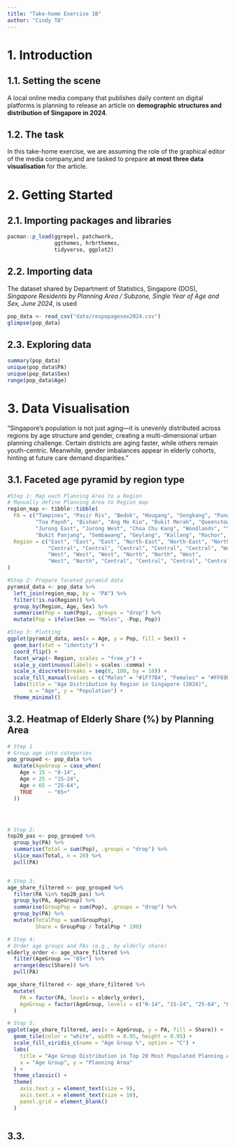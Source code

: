 ```yaml
---
title: "Take-home Exercise 1B"
author: "Cindy TA"
---
```


# 1. Introduction

## 1.1. Setting the scene

A local online media company that publishes daily content on digital platforms is planning to release an article on **demographic structures and distribution of Singapore in 2024**.

## 1.2. The task

In this take-home exercise, we are assuming the role of the graphical editor of the media company,and are tasked to prepare **at most three data visualisation** for the article.

# 2. Getting Started

## 2.1. Importing packages and libraries

```r
pacman::p_load(ggrepel, patchwork, 
               ggthemes, hrbrthemes,
               tidyverse, ggplot2) 
```

## 2.2. Importing data

The dataset shared by Department of Statistics, Singapore (DOS), *Singapore Residents by Planning Area / Subzone, Single Year of Age and Sex, June 2024*, is used

```r
pop_data <- read_csv("data/respopagesex2024.csv")
glimpse(pop_data)
```

## 2.3. Exploring data

```r
summary(pop_data)
unique(pop_data$PA)
unique(pop_data$Sex)
range(pop_data$Age)
```

# 3. Data Visualisation

"Singapore’s population is not just aging—it is unevenly distributed across regions by age structure and gender, creating a multi-dimensional urban planning challenge. Certain districts are aging faster, while others remain youth-centric. Meanwhile, gender imbalances appear in elderly cohorts, hinting at future care demand disparities."

## 3.1. Faceted age pyramid by region type

```r
#Step 1: Map each Planning Area to a Region
# Manually define Planning Area to Region map
region_map <- tibble::tibble(
  PA = c("Tampines", "Pasir Ris", "Bedok", "Hougang", "Sengkang", "Punggol", "Serangoon",
         "Toa Payoh", "Bishan", "Ang Mo Kio", "Bukit Merah", "Queenstown", "Clementi", 
         "Jurong East", "Jurong West", "Choa Chu Kang", "Woodlands", "Yishun", "Bukit Batok",
         "Bukit Panjang", "Sembawang", "Geylang", "Kallang", "Rochor", "Outram"),
  Region = c("East", "East", "East", "North-East", "North-East", "North-East", "North-East",
             "Central", "Central", "Central", "Central", "Central", "West", 
             "West", "West", "West", "North", "North", "West",
             "West", "North", "Central", "Central", "Central", "Central")
)

```

```r
#Step 2: Prepare faceted pyramid data
pyramid_data <- pop_data %>%
  left_join(region_map, by = "PA") %>%
  filter(!is.na(Region)) %>%
  group_by(Region, Age, Sex) %>%
  summarise(Pop = sum(Pop), .groups = "drop") %>%
  mutate(Pop = ifelse(Sex == "Males", -Pop, Pop))

#Step 3: Plotting
ggplot(pyramid_data, aes(x = Age, y = Pop, fill = Sex)) +
  geom_bar(stat = "identity") +
  coord_flip() +
  facet_wrap(~ Region, scales = "free_y") +
  scale_y_continuous(labels = scales::comma) +
  scale_x_discrete(breaks = seq(0, 100, by = 10)) +
  scale_fill_manual(values = c("Males" = "#1F77B4", "Females" = "#FF69B4")) +
  labs(title = "Age Distribution by Region in Singapore (2024)",
       x = "Age", y = "Population") +
  theme_minimal()

```

## 3.2. Heatmap of Elderly Share (%) by Planning Area

```r
# Step 1
# Group age into categories
pop_grouped <- pop_data %>%
  mutate(AgeGroup = case_when(
    Age < 15 ~ "0-14",
    Age < 25 ~ "15-24",
    Age < 65 ~ "25-64",
    TRUE     ~ "65+"
  ))




# Step 2: 
top20_pas <- pop_grouped %>%
  group_by(PA) %>%
  summarise(Total = sum(Pop), .groups = "drop") %>%
  slice_max(Total, n = 20) %>%
  pull(PA)


# Step 3: 
age_share_filtered <- pop_grouped %>%
  filter(PA %in% top20_pas) %>%
  group_by(PA, AgeGroup) %>%
  summarise(GroupPop = sum(Pop), .groups = "drop") %>%
  group_by(PA) %>%
  mutate(TotalPop = sum(GroupPop),
         Share = GroupPop / TotalPop * 100)

# Step 4: 
# Order age groups and PAs (e.g., by elderly share)
elderly_order <- age_share_filtered %>%
  filter(AgeGroup == "65+") %>%
  arrange(desc(Share)) %>%
  pull(PA)

age_share_filtered <- age_share_filtered %>%
  mutate(
    PA = factor(PA, levels = elderly_order),
    AgeGroup = factor(AgeGroup, levels = c("0-14", "15-24", "25-64", "65+"))
  )

# Step 5: 
ggplot(age_share_filtered, aes(x = AgeGroup, y = PA, fill = Share)) +
  geom_tile(color = "white", width = 0.95, height = 0.95) +
  scale_fill_viridis_c(name = "Age Group %", option = "C") +
  labs(
    title = "Age Group Distribution in Top 20 Most Populated Planning Areas (2024)",
    x = "Age Group", y = "Planning Area"
  ) +
  theme_classic() +
  theme(
    axis.text.y = element_text(size = 9),
    axis.text.x = element_text(size = 10),
    panel.grid = element_blank()
  )



```

## 3.3.
